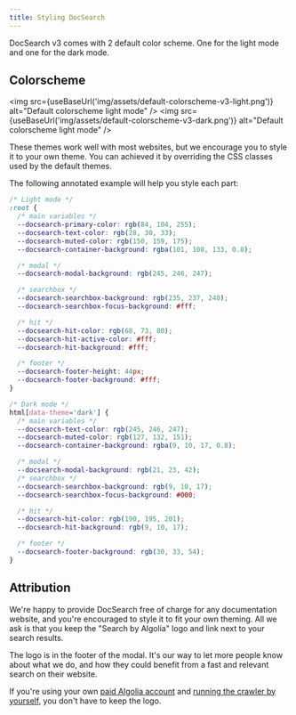```yaml
---
title: Styling DocSearch
---
```



DocSearch v3 comes with 2 default color scheme. One for the light mode and one
for the dark mode.

## Colorscheme

<img
  src={useBaseUrl('img/assets/default-colorscheme-v3-light.png')}
  alt="Default colorscheme light mode"
/>
<img
  src={useBaseUrl('img/assets/default-colorscheme-v3-dark.png')}
  alt="Default colorscheme light mode"
/>

These themes work well with most websites, but we encourage you to style it to
your own theme. You can achieved it by overriding the CSS classes used by the
default themes.

The following annotated example will help you style each part:

```css
/* Light mode */
:root {
  /* main variables */
  --docsearch-primary-color: rgb(84, 104, 255);
  --docsearch-text-color: rgb(28, 30, 33);
  --docsearch-muted-color: rgb(150, 159, 175);
  --docsearch-container-background: rgba(101, 108, 133, 0.8);

  /* modal */
  --docsearch-modal-background: rgb(245, 246, 247);

  /* searchbox */
  --docsearch-searchbox-background: rgb(235, 237, 240);
  --docsearch-searchbox-focus-background: #fff;

  /* hit */
  --docsearch-hit-color: rgb(68, 73, 80);
  --docsearch-hit-active-color: #fff;
  --docsearch-hit-background: #fff;

  /* footer */
  --docsearch-footer-height: 44px;
  --docsearch-footer-background: #fff;
}

/* Dark mode */
html[data-theme='dark'] {
  /* main variables */
  --docsearch-text-color: rgb(245, 246, 247);
  --docsearch-muted-color: rgb(127, 132, 151);
  --docsearch-container-background: rgba(9, 10, 17, 0.8);

  /* modal */
  --docsearch-modal-background: rgb(21, 23, 42);
  /* searchbox */
  --docsearch-searchbox-background: rgb(9, 10, 17);
  --docsearch-searchbox-focus-background: #000;

  /* hit */
  --docsearch-hit-color: rgb(190, 195, 201);
  --docsearch-hit-background: rgb(9, 10, 17);

  /* footer */
  --docsearch-footer-background: rgb(30, 33, 54);
}
```

## Attribution

We're happy to provide DocSearch free of charge for any documentation website,
and you're encouraged to style it to fit your own theming. All we ask is that
you keep the "Search by Algolia" logo and link next to your search results.

The logo is in the footer of the modal. It's our way to let more people know
about what we do, and how they could benefit from a fast and relevant search on
their website.

If you're using your own [paid Algolia account][1] and [running the crawler by
yourself][2], you don't have to keep the logo.

[1]: https://www.algolia.com/pricing
[2]: scraper-overview.md
